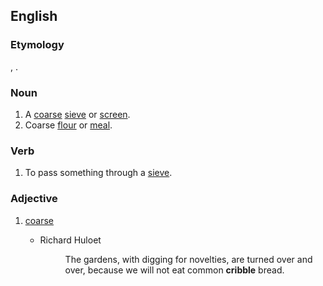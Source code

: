 ==English==

===Etymology===
{{etyl|fr|en}} {{m|fr|crible}}, {{etyl|LL.|en}} {{lena}} {{m|la|criblus||sieve}}.

===Noun===
{{en-noun}}

# A [[coarse]] [[sieve]] or [[screen]].
# Coarse [[flour]] or [[meal]].
#: {{rfquotek|lang=en|Johnson}}

===Verb===
{{en-verb|cribbl}}

# To pass something through a [[sieve]].

===Adjective===
{{en-adj}}

# {{lb|en|obsolete}} [[coarse]]
#* Richard Huloet
#*: The gardens, with digging for novelties, are turned over and over, because we will not eat common '''cribble''' bread.